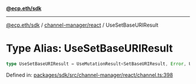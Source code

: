 [**@ecp.eth/sdk**](../../../index.mdx)

***

[@ecp.eth/sdk](/sdk-reference/index.mdx) / [channel-manager/react](/sdk-reference/channel-manager/react/index.mdx) / UseSetBaseURIResult

# Type Alias: UseSetBaseURIResult

```ts
type UseSetBaseURIResult = UseMutationResult<SetBaseURIResult, Error, UseSetBaseURIParams>;
```

Defined in: [packages/sdk/src/channel-manager/react/channel.ts:398](https://github.com/ecp-eth/comments-monorepo/blob/main/packages/sdk/src/channel-manager/react/channel.ts#L398)
